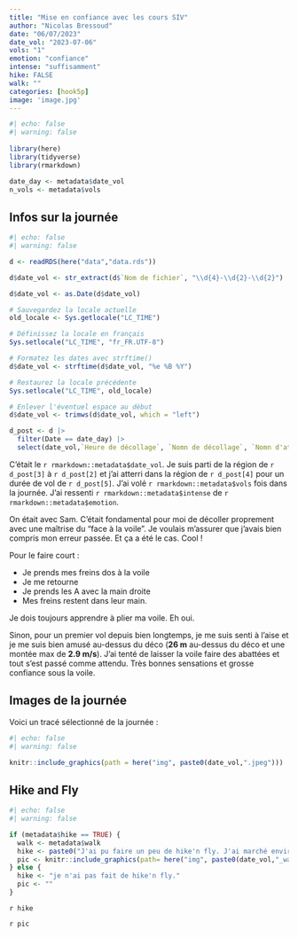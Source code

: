 ```yaml
---
title: "Mise en confiance avec les cours SIV"
author: "Nicolas Bressoud"
date: "06/07/2023"
date_vol: "2023-07-06"
vols: "1"
emotion: "confiance"
intense: "suffisamment"
hike: FALSE
walk: ""
categories: [hook5p]
image: 'image.jpg'
---
```


```r
#| echo: false
#| warning: false
  
library(here)
library(tidyverse)
library(rmarkdown)

date_day <- metadata$date_vol
n_vols <- metadata$vols
```

## Infos sur la journée

```r
#| echo: false
#| warning: false

d <- readRDS(here("data","data.rds"))

d$date_vol <- str_extract(d$`Nom de fichier`, "\\d{4}-\\d{2}-\\d{2}")

d$date_vol <- as.Date(d$date_vol)

# Sauvegardez la locale actuelle
old_locale <- Sys.getlocale("LC_TIME")

# Définissez la locale en français
Sys.setlocale("LC_TIME", "fr_FR.UTF-8")

# Formatez les dates avec strftime()
d$date_vol <- strftime(d$date_vol, "%e %B %Y")

# Restaurez la locale précédente
Sys.setlocale("LC_TIME", old_locale)

# Enlever l'éventuel espace au début
d$date_vol <- trimws(d$date_vol, which = "left")

d_post <- d |> 
  filter(Date == date_day) |> 
  select(date_vol,`Heure de décollage`, `Nomn de décollage`, `Nomn d'atterrissage`, `Durée`)

```

C'était le `r rmarkdown::metadata$date_vol`. Je suis parti de la région de `r d_post[3]` à `r d_post[2]` et j'ai atterri dans la région de `r d_post[4]` pour un durée de vol de `r d_post[5]`. J'ai volé `r rmarkdown::metadata$vols` fois dans la journée. J'ai ressenti `r rmarkdown::metadata$intense` de `r rmarkdown::metadata$emotion`.

On était avec Sam. C'était fondamental pour moi de décoller proprement avec une maîtrise du "face à la voile". Je voulais m'assurer que j'avais bien compris mon erreur passée. Et ça a été le cas. Cool !

Pour le faire court :

- Je prends mes freins dos à la voile
- Je me retourne
- Je prends les A avec la main droite
- Mes freins restent dans leur main.

Je dois toujours apprendre à plier ma voile. Eh oui.

Sinon, pour un premier vol depuis bien longtemps, je me suis senti à l'aise et je me suis bien amusé au-dessus du déco (**26 m** au-dessus du déco et une montée max de **2.9 m/s**). J'ai tenté de laisser la voile faire des abattées et tout s'est passé comme attendu. Très bonnes sensations et grosse confiance sous la voile.

## Images de la journée

Voici un tracé sélectionné de la journée : 

```r
#| echo: false
#| warning: false

knitr::include_graphics(path = here("img", paste0(date_vol,".jpeg")))
```


## Hike and Fly

```r
#| echo: false
#| warning: false

if (metadata$hike == TRUE) {
  walk <- metadata$walk
  hike <- paste0("J'ai pu faire un peu de hike'n fly. J'ai marché environ ", walk, ".")
  pic <- knitr::include_graphics(path= here("img", paste0(date_vol,"_walk",".jpeg")))
} else {
  hike <- "je n'ai pas fait de hike'n fly."
  pic <- ""
}

```

`r hike`

`r pic`
